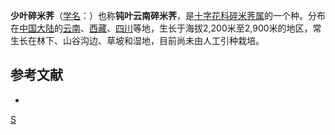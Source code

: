{{Speciesbox
| genus = Cardamine
| species = paucifolia
| authority = ''Handel-Mazzetti''
| synonyms = 
* ''Cardamine yunnanensis var. obtusata'' <small>[[吴征镒|C. Y. Wu]] ex T. Y. Cheo</small>
}}  

'''少叶碎米荠'''（[[学名|学名]]：{{lang|la|''Cardamine yunnanensis'' var. ''obtusata''}}）也称'''钝叶云南碎米荠'''，是[[十字花科|十字花科]][[碎米荠属|碎米荠属]]的一个种。分布在[[中国大陆|中国大陆]]的[[云南|云南]]、[[西藏|西藏]]、[[四川|四川]]等地，生长于海拔2,200米至2,900米的地区，常生长在林下、山谷沟边、草坡和湿地，目前尚未由人工引种栽培。

== 参考文献 ==
<div class="references-small">
* {{cite web| url =http://www.bioinfo.cn/db05/KmzwSpecies.php?action=view&id=29396| title =钝叶云南碎米荠（变种）| work =《中国高等植物数据库全库》| publisher =中国科学院微生物研究所| author =昆明植物研究所| accessdate =2009-02-26| deadurl =yes| archiveurl =https://web.archive.org/web/20160305042215/http://www.bioinfo.cn/db05/KmzwSpecies.php?action=view&id=29396| archivedate =2016-03-05}}
</div>
{{Taxonbar|from=Q18231299}}

[[Category:碎米荠属|S]]


{{植物小作品}}